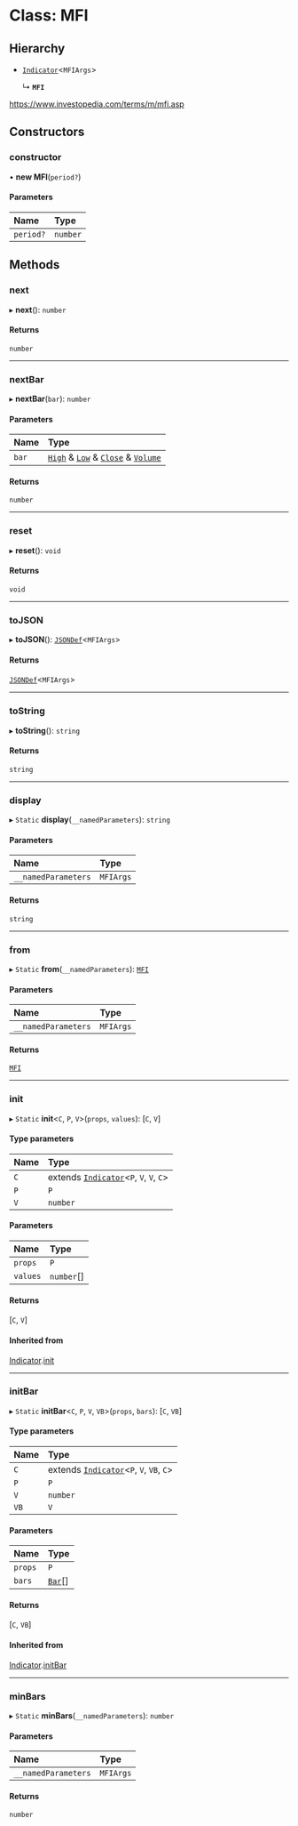 # Class: MFI

## Hierarchy

- [`Indicator`](Indicator.md)<`MFIArgs`\>

  ↳ **`MFI`**

https://www.investopedia.com/terms/m/mfi.asp

## Constructors

### constructor

• **new MFI**(`period?`)

#### Parameters

| Name      | Type     |
| :-------- | :------- |
| `period?` | `number` |

## Methods

### next

▸ **next**(): `number`

#### Returns

`number`

___

### nextBar

▸ **nextBar**(`bar`): `number`

#### Parameters

| Name  | Type                                                                                                                                      |
| :---- | :---------------------------------------------------------------------------------------------------------------------------------------- |
| `bar` | [`High`](../interfaces/High.md) & [`Low`](../interfaces/Low.md) & [`Close`](../interfaces/Close.md) & [`Volume`](../interfaces/Volume.md) |

#### Returns

`number`

___

### reset

▸ **reset**(): `void`

#### Returns

`void`

___

### toJSON

▸ **toJSON**(): [`JSONDef`](../modules.md#jsondef)<`MFIArgs`\>

#### Returns

[`JSONDef`](../modules.md#jsondef)<`MFIArgs`\>

___

### toString

▸ **toString**(): `string`

#### Returns

`string`

___

### display

▸ `Static` **display**(`__namedParameters`): `string`

#### Parameters

| Name                | Type      |
| :------------------ | :-------- |
| `__namedParameters` | `MFIArgs` |

#### Returns

`string`

___

### from

▸ `Static` **from**(`__namedParameters`): [`MFI`](MFI.md)

#### Parameters

| Name                | Type      |
| :------------------ | :-------- |
| `__namedParameters` | `MFIArgs` |

#### Returns

[`MFI`](MFI.md)

___

### init

▸ `Static` **init**<`C`, `P`, `V`\>(`props`, `values`): [`C`, `V`]

#### Type parameters

| Name | Type                                                     |
| :--- | :------------------------------------------------------- |
| `C`  | extends [`Indicator`](Indicator.md)<`P`, `V`, `V`, `C`\> |
| `P`  | `P`                                                      |
| `V`  | `number`                                                 |

#### Parameters

| Name     | Type       |
| :------- | :--------- |
| `props`  | `P`        |
| `values` | `number`[] |

#### Returns

[`C`, `V`]

#### Inherited from

[Indicator](Indicator.md).[init](Indicator.md#init)

___

### initBar

▸ `Static` **initBar**<`C`, `P`, `V`, `VB`\>(`props`, `bars`): [`C`, `VB`]

#### Type parameters

| Name | Type                                                      |
| :--- | :-------------------------------------------------------- |
| `C`  | extends [`Indicator`](Indicator.md)<`P`, `V`, `VB`, `C`\> |
| `P`  | `P`                                                       |
| `V`  | `number`                                                  |
| `VB` | `V`                                                       |

#### Parameters

| Name    | Type                         |
| :------ | :--------------------------- |
| `props` | `P`                          |
| `bars`  | [`Bar`](../modules.md#bar)[] |

#### Returns

[`C`, `VB`]

#### Inherited from

[Indicator](Indicator.md).[initBar](Indicator.md#initbar)

___

### minBars

▸ `Static` **minBars**(`__namedParameters`): `number`

#### Parameters

| Name                | Type      |
| :------------------ | :-------- |
| `__namedParameters` | `MFIArgs` |

#### Returns

`number`
